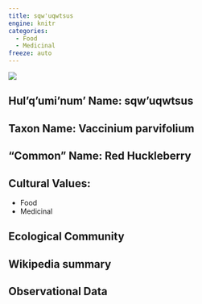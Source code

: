 ```yaml
---
title: sqw'uqwtsus
engine: knitr
categories:
  - Food
  - Medicinal
freeze: auto
---
```

![](https://static.inaturalist.org/photos/4855055/medium.jpg)

## **Hul'q'umi'num' Name**: sqw'uqwtsus
## **Taxon Name**: Vaccinium parvifolium
## **"Common" Name**: Red Huckleberry
## **Cultural Values**:

  - Food
  - Medicinal

## **Ecological Community**
## **Wikipedia summary**
## **Observational Data**
